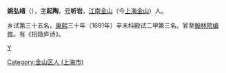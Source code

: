 '''姚弘绪'''（{{bd|?||?|}}），[[表字|字]]'''起陶'''，[[号|号]]'''听岩'''，[[江南|江南]][[金山区_(上海市)|金山]]（今[[上海|上海]][[金山区_(上海市)|金山]]）人。

乡试第三十五名，[[康熙|康熙]]三十年（1691年）辛未科殿试二甲第三名。官至[[翰林院编修|翰林院编修]]。有《招隐庐诗》。

{{清朝人物小作品}}
{{康熙三十年辛未科殿試金榜}}
{{DEFAULTSORT:Yao姚}}
[[category:清朝翰林|Y]]
[[Category:金山区人_(上海市)|Category:金山区人 (上海市)]]